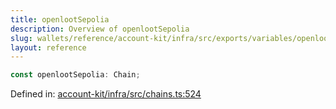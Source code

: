 ```yaml
---
title: openlootSepolia
description: Overview of openlootSepolia
slug: wallets/reference/account-kit/infra/src/exports/variables/openlootSepolia
layout: reference
---
```


```ts
const openlootSepolia: Chain;
```

Defined in: [account-kit/infra/src/chains.ts:524](https://github.com/alchemyplatform/aa-sdk/blob/4987bdd63823427c48ec21401b71fa3cfc2d0675/account-kit/infra/src/chains.ts#L524)
